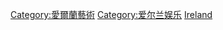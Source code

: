 {{Commonscat|Cinema of Ireland}}

[[Category:愛爾蘭藝術|Category:愛爾蘭藝術]]
[[Category:爱尔兰娱乐|Category:爱尔兰娱乐]]
[[Category:欧洲各国电影|Ireland]]